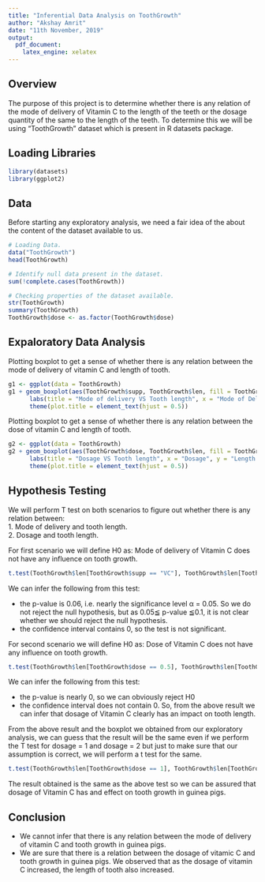 ```yaml
---
title: "Inferential Data Analysis on ToothGrowth"
author: "Akshay Amrit"
date: "11th November, 2019"
output:
  pdf_document: 
    latex_engine: xelatex
---
```



## Overview    
The purpose of this project is to determine whether there is any relation of the mode of delivery of Vitamin C to the length of the teeth or the dosage quantity of the same to the length of the teeth. To determine this we will be using "ToothGrowth" dataset which is present in R datasets package.  


## Loading Libraries
```r
library(datasets)
library(ggplot2)
```
  

## Data
Before starting any exploratory analysis, we need a fair idea of the about the content of the dataset available to us.  

```r
# Loading Data.
data("ToothGrowth")
head(ToothGrowth)

# Identify null data present in the dataset.
sum(!complete.cases(ToothGrowth))

# Checking properties of the dataset available.
str(ToothGrowth)
summary(ToothGrowth)
ToothGrowth$dose <- as.factor(ToothGrowth$dose)
```


## Expaloratory Data Analysis  

Plotting boxplot to get a sense of whether there is any relation between the mode of delivery of vitamin C and length of tooth.
```r
g1 <- ggplot(data = ToothGrowth)
g1 + geom_boxplot(aes(ToothGrowth$supp, ToothGrowth$len, fill = ToothGrowth$supp)) + 
      labs(title = "Mode of delivery VS Tooth length", x = "Mode of Delivery", y = "Length of Tooth") + 
      theme(plot.title = element_text(hjust = 0.5))
```

Plotting boxplot to get a sense of whether there is any relation between the dose of vitamin C and length of tooth.
```r
g2 <- ggplot(data = ToothGrowth)
g2 + geom_boxplot(aes(ToothGrowth$dose, ToothGrowth$len, fill = ToothGrowth$dose)) + 
      labs(title = "Dosage VS Tooth length", x = "Dosage", y = "Length of Tooth") + 
      theme(plot.title = element_text(hjust = 0.5))
```


## Hypothesis Testing

We will perform T test on both scenarios to figure out whether there is any relation between:  
1. Mode of delivery and tooth length.  
2. Dosage and tooth length.  

For first scenario we will define H0 as: Mode of delivery of Vitamin C does not have any influence on tooth growth.  
```r
t.test(ToothGrowth$len[ToothGrowth$supp == "VC"], ToothGrowth$len[ToothGrowth$supp == "OJ"], paired = FALSE)
```
We can infer the following from this test:  

- the p-value is 0.06, i.e. nearly the significance level α = 0.05. So we do not reject the null hypothesis, but as 0.05≦ p-value ≦0.1, it is not clear whether we should reject the null hypothesis.  
- the confidence interval contains 0, so the test is not significant.  
  
For second scenario we will define H0 as: Dose of Vitamin C does not have any influence on tooth growth.
```r
t.test(ToothGrowth$len[ToothGrowth$dose == 0.5], ToothGrowth$len[ToothGrowth$dose == 1], paired = FALSE)
```

We can infer the following from this test:  

- the p-value is nearly 0, so we can obviously reject H0
- the confidence interval does not contain 0.
So, from the above result we can infer that dosage of Vitamin C clearly has an impact on tooth length.  
  
From the above result and the boxplot we obtained from our exploratory analysis, we can guess that the result will be the same even if we perform the T test for dosage = 1 and dosage = 2 but just to make sure that our assumption is correct, we will perform a t test for the same.
```r
t.test(ToothGrowth$len[ToothGrowth$dose == 1], ToothGrowth$len[ToothGrowth$dose == 2], paired = FALSE)
```
The result obtained is the same as the above test so we can be assured that dosage of Vitamin C has and effect on tooth growth in guinea pigs.


## Conclusion
- We cannot infer that there is any relation between the mode of delivery of vitamin C and tooth growth in guinea pigs.
- We are sure that there is a relation between the dosage of vitamic C and tooth growth in guinea pigs. We observed that as the dosage of vitamin C increased, the length of tooth also increased.